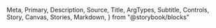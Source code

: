   Meta,
  Primary,
  Description,
  Source,
  Title,
  ArgTypes,
  Subtitle,
  Controls,
  Story,
  Canvas,
  Stories,
  Markdown,
} from "@storybook/blocks"

<Meta of={Table} />

<Title />

<Description of={Table} />

```tsx
import { Table, Tbody, Td, Th, Thead, Tr } from "@einride/ui"
```

## Basic

<Description of={Table.Basic} />

<Canvas
  source={{
    code: `
<Table>
  <Thead>
    <Tr color="secondary">
      <Th scope="col">Country</Th>
      <Th scope="col">Capital</Th>
      <Th scope="col">Date format</Th>
      <Th scope="col">Internet TLD</Th>
    </Tr>
  </Thead>
  <Tbody>
    <Tr>
      <Th scope="row">Sweden</Th>
      <Td>Stockholm</Td>
      <Td>YYYY-MM-DD</Td>
      <Td>.se</Td>
    </Tr>
    <Tr>
      <Th scope="row">Germany</Th>
      <Td>Berlin</Td>
      <Td>DD.MM.YYYY</Td>
      <Td>.de</Td>
    </Tr>
    <Tr>
      <Th scope="row">Brazil</Th>
      <Td>Brasília</Td>
      <Td>DD/MM/YYYY</Td>
      <Td>.br</Td>
    </Tr>
  </Tbody>
</Table>
`,
  }}
/>

<Controls of={Table.Basic} />
